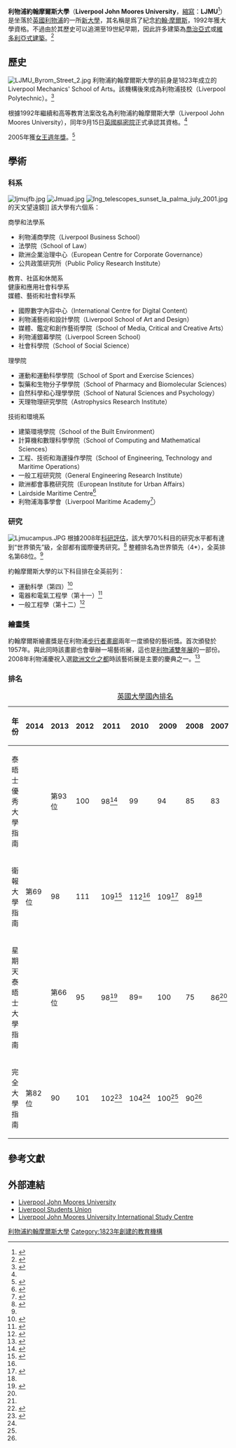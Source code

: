 {{Infobox University
| name            = Liverpool John Moores University
| image_name      = The new logo for Liverpool John Moores University from 2013.png
| image_size      = 300px
| motto           = ''[[Fortune_favours_the_bold|Fortes fortuna adiuvat]]''（[[拉丁語|拉丁語]]）
|mottoeng         = [[Fortune_favours_the_bold|Fortune Assists the Bold]]
| established     = 1992年獲大學資格<br/>1823年，Liverpool Mechanics' School of Arts
| type            = [[公立大學|公立大學]]
| endowment       = £130萬
| coor            = {{coord|53.403|-2.970|display=inline,title|type:edu_region:GB_scale:5000}}
| staff           = 1,095
| chancellor      = Sir. Brian Leveson
| vice_chancellor = Prof. Nigel P. Weatherill
| students       = {{HESA student population|INSTID=0065}}（{{HESA year}}）<ref name="HESA citation">{{HESA citation}}</ref>
| undergrad      = {{HESA undergraduate population|INSTID=0065}}（{{HESA year}}）<ref name="HESA citation"/>
| postgrad       = {{HESA postgraduate population|INSTID=0065}}（{{HESA year}}）<ref name="HESA citation"/>
| city            = [[利物浦|利物浦]]
| state           = 英格蘭
| country         = 英國
| campus          = 都會
|colours          =
{{color box|#000066}} 海軍藍<br/>
{{color box|#BBDD33}} 石灰綠
| affiliations    = [[大學聯盟|大學聯盟]]<br/>[[歐洲大學協會|EUA]]<br/> [[西北大學協會|NWUA]]<br/>[[NCUK|NCUK]]
| website         = [http://www.ljmu.ac.uk/ www.ljmu.ac.uk]
}}
'''利物浦約翰摩爾斯大學'''（'''Liverpool John Moores University'''，[[縮寫|縮寫]]：'''LJMU'''<ref>{{cite web |author=Nicholas Adamson |url=http://www.ljmu.ac.uk/lea/77468.htm |title=LJMU History |publisher=Liverpool John Moores University |date=13 January 2011 |accessdate=23 October 2011 |deadurl=yes |archiveurl=https://web.archive.org/web/20110817110438/http://www.ljmu.ac.uk/lea/77468.htm |archivedate=2011年8月17日 }}</ref>）是坐落於[[英國|英國]][[利物浦|利物浦]]的一所[[新大學|新大學]]，其名稱是爲了紀念[[約翰·摩爾斯_(商人)|約翰·摩爾斯]]，1992年獲大學資格。不過由於其歷史可以追溯至19世紀早期，因此許多建築為[[喬治亞式建築|喬治亞式]]或[[維多利亞式建築|維多利亞式建築]]。<ref name=autogenerated4>{{cite web |url=http://www.push.co.uk/Uni_Profile.aspx?id=643c327a-5327-4f56-ab52-4be658a4ee43&type=profile |title=Liverpool John Moores University | Push university guide | University rankings |publisher=Push.co.uk |date=27 July 2010 |accessdate=23 October 2011 |deadurl=yes |archiveurl=https://web.archive.org/web/20110928085247/http://www.push.co.uk/Uni_Profile.aspx?id=643c327a-5327-4f56-ab52-4be658a4ee43&type=profile |archivedate=2011年9月28日 }}</ref>

== 歷史==
[[File:LJMU_Byrom_Street_2.jpg|thumb]]
利物浦約翰摩爾斯大學的前身是1823年成立的Liverpool Mechanics' School of Arts。該機構後來成為利物浦技校（Liverpool Polytechnic）。<ref name=autogenerated3>{{cite web |url=http://www.ljmu.ac.uk/AboutUs_City/history.htm |title=A brief history of LJMU |publisher=Liverpool John Moores University |date=27 June 2010 |accessdate=23 October 2011 |deadurl=yes |archiveurl=https://web.archive.org/web/20111012091749/http://ljmu.ac.uk/AboutUs_City/history.htm |archivedate=2011年10月12日 }}</ref>

根據1992年繼續和高等教育法案改名為利物浦約翰摩爾斯大學（Liverpool John Moores University），同年9月15日[[英國樞密院|英國樞密院]]正式承認其資格。<ref name=autogenerated3 />

2005年獲[[女王週年獎|女王週年獎]]。<ref>{{cite web |author=Neil Grant |url=http://www.ljmu.ac.uk/qap/ |title=Queen's Anniversary Prize |publisher=Liverpool John Moores University |date=10 March 2006 |accessdate=23 October 2011 |archive-date=2014-03-13 |archive-url=https://web.archive.org/web/20140313212117/http://www.ljmu.ac.uk/qap/ |dead-url=no }}</ref>

==學術==
===科系===
[[File:ljmujfb.jpg|thumb]]
[[File:Jmuad.jpg|thumb]]
[[File:Ing_telescopes_sunset_la_palma_july_2001.jpg|thumb]]的天文望遠鏡]]
該大學有六個系：

; 商學和法學系
*利物浦商學院（Liverpool Business School）
*法學院（School of Law）
*歐洲企業治理中心（European Centre for Corporate Governance）
*公共政策研究所（Public Policy Research Institute）
;教育、社區和休閒系
;健康和應用社會科學系
;媒體、藝術和社會科學系
*國際數字內容中心（International Centre for Digital Content）
*利物浦藝術和設計學院（Liverpool School of Art and Design）
*媒體、鑑定和創作藝術學院（School of Media, Critical and Creative Arts）
*利物浦銀幕學院（Liverpool Screen School）
*社會科學院（School of Social Science）
;理學院
*運動和運動科學學院（School of Sport and Exercise Sciences）
*製藥和生物分子學學院（School of Pharmacy and Biomolecular Sciences）
*自然科學和心理學學院（School of Natural Sciences and Psychology）
*天理物理研究學院（Astrophysics Research Institute）
;技術和環境系
*建築環境學院（School of the Built Environment）
*計算機和數理科學學院（School of Computing and Mathematical Sciences）
*工程、技術和海運操作學院（School of Engineering, Technology and Maritime Operations）
*一般工程研究院（General Engineering Research Institute）
*歐洲都會事務研究院（European Institute for Urban Affairs）
*Lairdside Maritime Centre<ref>{{Cite web |url=http://www.edumaritime.com/england/logistics-supply-chain-transport-college-level/university-of-liverpool-liverpool |title=Lairdside Maritime Centre |accessdate=2015-08-29 |archive-date=2015-09-23 |archive-url=https://web.archive.org/web/20150923234740/http://www.edumaritime.com/england/logistics-supply-chain-transport-college-level/university-of-liverpool-liverpool |dead-url=no }}</ref>
*利物浦海事學會（Liverpool Maritime Academy<ref>{{Cite web |url=http://www.edumaritime.com/england/logistics-supply-chain-transport-college-level/university-of-liverpool-liverpool |title=Liverpool Maritime Academy |accessdate=2015-08-29 |archive-date=2015-09-23 |archive-url=https://web.archive.org/web/20150923234740/http://www.edumaritime.com/england/logistics-supply-chain-transport-college-level/university-of-liverpool-liverpool |dead-url=no }}</ref>）

=== 研究===
[[File:Ljmucampus.JPG|thumb]]
根據2008年[[科研評估|科研評估]]，該大學70%科目的研究水平都有達到“世界領先”級，全部都有國際優秀研究。<ref name="LJMU_RAE">{{cite news |url=http://www.ljmu.ac.uk/Research/97970.htm |title=RAE 2008 – World Leading Research at LJMU |work=UK Research Assessment Exercise 2008 |accessdate=5 June 2012 |deadurl=yes |archiveurl=https://web.archive.org/web/20120605035758/http://ljmu.ac.uk/Research/97970.htm |archivedate=2012年6月5日 }}</ref> 整體排名為世界領先（4*），全英排名第68位。<ref name="LJMU_RAE"/>

約翰摩爾斯大學的以下科目排在全英前列：
* 運動科學（第四）<ref name="RAE_Sport">{{cite news |url=http://www.guardian.co.uk/education/table/2008/dec/18/rae-2008-sports-related-studies |title=RAE 2008 – sport-related studies results |work=UK Research Assessment Exercise 2008 |accessdate=5 June 2012 |date=18 December 2008 |archive-date=2011-06-03 |archive-url=https://web.archive.org/web/20110603062601/http://www.guardian.co.uk/education/table/2008/dec/18/rae-2008-sports-related-studies |dead-url=no }}</ref>
* 電器和電氣工程學（第十一）<ref name="RAE_ElectricalEng">{{cite news |url=http://www.guardian.co.uk/education/table/2008/dec/18/rae-electrical-engineering |title=RAE 2008 – electrical and electronic engineering results |work=UK Research Assessment Exercise 2008 |accessdate=5 June 2012 |date=18 December 2008 |archive-date=2013-01-30 |archive-url=https://web.archive.org/web/20130130051145/http://www.guardian.co.uk/education/table/2008/dec/18/rae-electrical-engineering |dead-url=no }}</ref>
* 一般工程學（第十二）<ref name="RAE_2">{{cite news |url=http://www.guardian.co.uk/education/table/2008/dec/18/rae-2008-general-engineering-mineral-mining |title=RAE 2008 – general engineering and mineral & mining results |work=UK Research Assessment Exercise 2008 |accessdate=5 June 2012 |date=18 December 2008 |archive-date=2011-02-17 |archive-url=https://web.archive.org/web/20110217072823/http://www.guardian.co.uk/education/table/2008/dec/18/rae-2008-general-engineering-mineral-mining |dead-url=no }}</ref>

===繪畫獎===
約翰摩爾斯繪畫獎是在利物浦[[步行者畫廊|步行者畫廊]]兩年一度頒發的藝術獎。首次頒發於1957年。與此同時該畫廊也會舉辦一場藝術展，這也是[[利物浦雙年展|利物浦雙年展]]的一部份。2008年利物浦慶祝入選[[歐洲文化之都|歐洲文化之都]]時該藝術展是主要的慶典之一。<ref>{{cite web |url=http://www.liverpoolmuseums.org.uk/walker/johnmoores/ |title=Liverpool museums – John Moores 25 painting competition – information page |publisher=Liverpoolmuseums.org.uk |accessdate=23 October 2011 |archive-date=2020-09-19 |archive-url=https://web.archive.org/web/20200919155937/https://www.liverpoolmuseums.org.uk/walker/johnmoores |dead-url=no }}</ref>

=== 排名===

{| class="wikitable"
|+[[英國大學國內排名|英國大學國內排名]]
|-
! 年份
! 2014
! 2013
! 2012
! 2011
! 2010
! 2009
! 2008
! 2007
! 2006
! 2005
|-
! 泰晤士優秀大學指南
|
|  第93位
| 100
| 98<ref name="Times University Guide">{{cite news | url=http://www.timesonline.co.uk/tol/life_and_style/education/good_university_guide/ | title=Times University Guide | work=The Times | location=London | accessdate=20 May 2010 | first1=Roland | last1=Watson | first2=Francis | last2=Elliott | first3=Patrick | last3=Foster | archive-date=2010-05-22 | archive-url=https://web.archive.org/web/20100522082325/http://www.timesonline.co.uk/tol/life_and_style/education/good_university_guide/ | dead-url=no }}</ref>
| 99
| 94
| 85
| 83
| 83
| 85

|-
! 衛報大學指南
| 第69位
| 98
| 111
| 109<ref name="Guardian 2011">{{cite news |url=http://www.guardian.co.uk/education/table/2010/jun/04/university-league-table |title=University ranking by institution |work=The Guardian |location=London |accessdate=5 August 2010 |date=8 June 2010 |archive-date=2010-10-21 |archive-url=https://web.archive.org/web/20101021173951/http://www.guardian.co.uk/education/table/2010/jun/04/university-league-table |dead-url=no }}</ref>
| 112<ref name="Guardian 2011"/>
| 109<ref name="Guardian 2008">{{cite news |url=http://browse.guardian.co.uk/education?SearchBySubject=&FirstRow=29&SortOrderDirection=&SortOrderColumn=GuardianTeachingScore&Subject=University+ranking&Institution= |title=University ranking by institution |work=The Guardian |location=London |accessdate=29 October 2007 |archive-date=2021-02-22 |archive-url=https://web.archive.org/web/20210222041115/https://www.theguardian.com/us |dead-url=no }}</ref>
| 89<ref name="Guardian 2008" />
|-
! 星期天泰晤士大學指南
|
| 第66位
| 95
| 98<ref name=st10y>{{cite news|url=http://www.thesundaytimes.co.uk/sto/University_Guide/|title=The Sunday Times University Guide 2010|work=The Times|location=London|accessdate=2014-01-07|archive-date=2014-07-19|archive-url=https://web.archive.org/web/20140719070112/http://www.thesundaytimes.co.uk/sto/University_Guide/|dead-url=no}}</ref>
| 89=
| 100
| 75
| 86<ref name="Sunday_times 2006/05">{{cite news |url=http://extras.timesonline.co.uk/stug2006/stug2006.pdf |format=PDF |title=The Sunday Times University League Table |work=The Sunday Times |location=London |accessdate=3 November 2007 |archive-date=2011-07-28 |archive-url=https://web.archive.org/web/20110728044842/http://extras.timesonline.co.uk/stug2006/stug2006.pdf |dead-url=no }}</ref>
| 89<ref name=st10y2/>
| 77<ref name=st10y2>{{cite news|url=http://extras.timesonline.co.uk/pdfs/univ07ten.pdf|format=PDF|title=University ranking based on performance over 10 years|work=The Times|location=London|year=2007|accessdate=28 April 2008|archive-date=2008-04-14|archive-url=https://web.archive.org/web/20080414064446/http://extras.timesonline.co.uk/pdfs/univ07ten.pdf|dead-url=no}}</ref>
|-
! 完全大學指南
| 第82位
| 90
| 101
| 102<ref name="The Independent LJMU 2011">{{cite news |url=http://www.thecompleteuniversityguide.co.uk/single.htm?ipg=6542 |title=The Independent Liverpool John Moores |work=The Independent |location=London   | date=6 August 2010 | accessdate=6 August 2010}}</ref>
| 104<ref name="The Independent LJMU 2011"/>
| 100<ref name="The Independent 2008/09">{{cite news |url=http://www.independent.co.uk/news/education/higher/the-main-league-table-2009-813839.html |title=The Independent University League Table |work=The Independent |location=London |date=24 April 2008 |accessdate=11 May 2010 |archive-date=2020-11-16 |archive-url=https://web.archive.org/web/20201116084041/https://www.independent.co.uk/news/education/higher/the-main-league-table-2009-813839.html |dead-url=no }}</ref>
| 90<ref name="The Independent 2008/09" />
|
|
|}

==參考文獻==
{{reflist|2}}

==外部連結==
* [http://www.ljmu.ac.uk/ Liverpool John Moores University]{{Wayback|url=http://www.ljmu.ac.uk/ |date=20100923164548 }}
* [https://web.archive.org/web/20010504091213/http://www.l-s-u.com/ Liverpool Students Union]
* [http://www.studygroup.com/isc/ljmu/index.aspx Liverpool John Moores University International Study Centre] {{Wayback|url=http://www.studygroup.com/isc/ljmu/index.aspx |date=20130923064739 }}

{{Universities in the United Kingdom}}

[[Category:利物浦約翰摩爾斯大學|]]
[[Category:1823年創建的教育機構|Category:1823年創建的教育機構]]